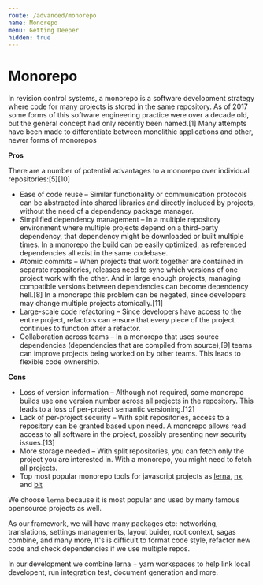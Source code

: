 ```yaml
---
route: /advanced/monorepo
name: Monorepo
menu: Getting Deeper
hidden: true
---
```


# Monorepo

In revision control systems, a monorepo is a software development strategy where code for many projects is stored in the same repository.
As of 2017 some forms of this software engineering practice were over a decade old, but the general concept had only recently been named.[1] Many attempts have been made to differentiate between monolithic applications and other, newer forms of monorepos

**Pros**

There are a number of potential advantages to a monorepo over individual repositories:[5][10]

- Ease of code reuse – Similar functionality or communication protocols can be abstracted into shared libraries and directly included by projects, without the need of a dependency package manager.
- Simplified dependency management – In a multiple repository environment where multiple projects depend on a third-party dependency, that dependency might be downloaded or built multiple times. In a monorepo the build can be easily optimized, as referenced dependencies all exist in the same codebase.
- Atomic commits – When projects that work together are contained in separate repositories, releases need to sync which versions of one project work with the other. And in large enough projects, managing compatible versions between dependencies can become dependency hell.[8] In a monorepo this problem can be negated, since developers may change multiple projects atomically.[11]
- Large-scale code refactoring – Since developers have access to the entire project, refactors can ensure that every piece of the project continues to function after a refactor.
- Collaboration across teams – In a monorepo that uses source dependencies (dependencies that are compiled from source),[9] teams can improve projects being worked on by other teams. This leads to flexible code ownership.

**Cons**

- Loss of version information – Although not required, some monorepo builds use one version number across all projects in the repository. This leads to a loss of per-project semantic versioning.[12]
- Lack of per-project security – With split repositories, access to a repository can be granted based upon need. A monorepo allows read access to all software in the project, possibly presenting new security issues.[13]
- More storage needed – With split repositories, you can fetch only the project you are interested in. With a monorepo, you might need to fetch all projects.
- Top most popular monorepo tools for javascript projects as [lerna](https://github.com/lerna/lerna), [nx](https://github.com/nrwl/nx), and [bit](https://github.com/teambit/bit)

We choose `lerna` because it is most popular and used by many famous opensource projects as well.

As our framework, we will have many packages etc: networking, translations, settings managements, layout buider, root context, sagas combine, and many more, It's is difficult to format code style, refactor new code and check dependencies if we use multiple repos.

In our development we combine lerna + yarn workspaces to help link local developent, run integration test, document generation and more.
